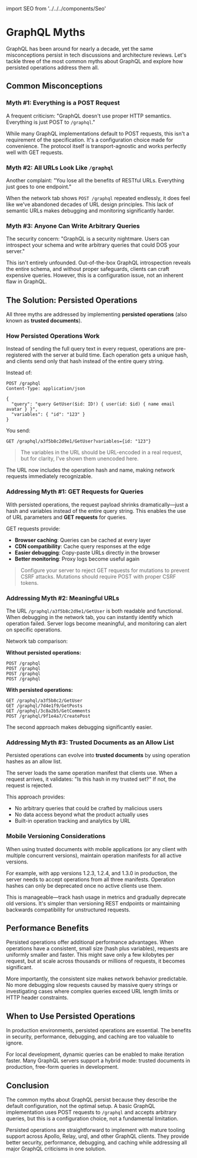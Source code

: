 ﻿import SEO from '../../../components/Seo'

<CodeTheme />
<SEO
  title={documentProps.title}
  description={documentProps.description}
  keywords={documentProps.tags}
  image={documentProps.image}
  url={documentProps.path}
/>

# GraphQL Myths

GraphQL has been around for nearly a decade, yet the same misconceptions persist in tech discussions and architecture reviews.
Let's tackle three of the most common myths about GraphQL and explore how persisted operations address them all.

## Common Misconceptions

### Myth #1: Everything is a POST Request

A frequent criticism: "GraphQL doesn't use proper HTTP semantics. Everything is just POST to `/graphql`."

While many GraphQL implementations default to POST requests, this isn't a requirement of the specification.
It's a configuration choice made for convenience. The protocol itself is transport-agnostic and
works perfectly well with GET requests.

### Myth #2: All URLs Look Like `/graphql`

Another complaint: "You lose all the benefits of RESTful URLs. Everything just goes to one endpoint."

When the network tab shows `POST /graphql` repeated endlessly, it does feel like we've abandoned decades
of URL design principles. This lack of semantic URLs makes debugging and monitoring significantly harder.

### Myth #3: Anyone Can Write Arbitrary Queries

The security concern: "GraphQL is a security nightmare. Users can introspect your schema and write arbitrary queries that could DOS your server."

This isn't entirely unfounded. Out-of-the-box GraphQL introspection reveals the entire schema, and without proper safeguards,
clients can craft expensive queries. However, this is a configuration issue, not an inherent flaw in GraphQL.

## The Solution: Persisted Operations

All three myths are addressed by implementing **persisted operations** (also known as **trusted documents**).

### How Persisted Operations Work

Instead of sending the full query text in every request, operations are pre-registered with the server at build time.
Each operation gets a unique hash, and clients send only that hash instead of the entire query string.

Instead of:

```http
POST /graphql
Content-Type: application/json

{
  "query": "query GetUser($id: ID!) { user(id: $id) { name email avatar } }",
  "variables": { "id": "123" }
}
```

You send:

```http
GET /graphql/a3f5b8c2d9e1/GetUser?variables={id: "123"}
```

> The variables in the URL should be URL-encoded in a real request, but for clarity, I've shown them unencoded here.

The URL now includes the operation hash and name, making network requests immediately recognizable.

### Addressing Myth #1: GET Requests for Queries

With persisted operations, the request payload shrinks dramatically—just a hash and variables instead of the entire query string.
This enables the use of URL parameters and **GET requests** for queries.

GET requests provide:

- **Browser caching**: Queries can be cached at every layer
- **CDN compatibility**: Cache query responses at the edge
- **Easier debugging**: Copy-paste URLs directly in the browser
- **Better monitoring**: Proxy logs become useful again

> Configure your server to reject GET requests for mutations to prevent CSRF attacks.
> Mutations should require POST with proper CSRF tokens.

### Addressing Myth #2: Meaningful URLs

The URL `/graphql/a3f5b8c2d9e1/GetUser` is both readable and functional. When debugging in the network tab,
you can instantly identify which operation failed. Server logs become meaningful, and monitoring can alert on specific operations.

Network tab comparison:

**Without persisted operations:**

```
POST /graphql
POST /graphql
POST /graphql
POST /graphql
```

**With persisted operations:**

```
GET /graphql/a3f5b8c2/GetUser
GET /graphql/7d4e1f9/GetPosts
GET /graphql/3c8a2b5/GetComments
POST /graphql/9f1e4a7/CreatePost
```

The second approach makes debugging significantly easier.

### Addressing Myth #3: Trusted Documents as an Allow List

Persisted operations can evolve into **trusted documents** by using operation hashes as an allow list.

The server loads the same operation manifest that clients use. When a request arrives,
it validates: "Is this hash in my trusted set?" If not, the request is rejected.

This approach provides:

- No arbitrary queries that could be crafted by malicious users
- No data access beyond what the product actually uses
- Built-in operation tracking and analytics by URL

### Mobile Versioning Considerations

When using trusted documents with mobile applications (or any client with multiple concurrent versions),
maintain operation manifests for all active versions.

For example, with app versions 1.2.3, 1.2.4, and 1.3.0 in production, the server needs to accept operations from all three manifests.
Operation hashes can only be deprecated once no active clients use them.

This is manageable—track hash usage in metrics and gradually deprecate old versions.
It's simpler than versioning REST endpoints or maintaining backwards compatibility for unstructured requests.

## Performance Benefits

Persisted operations offer additional performance advantages. When operations have a consistent, small size (hash plus variables),
requests are uniformly smaller and faster. This might save only a few kilobytes per request,
but at scale across thousands or millions of requests, it becomes significant.

More importantly, the consistent size makes network behavior predictable.
No more debugging slow requests caused by massive query strings or investigating cases where complex queries exceed URL length limits or HTTP header constraints.

## When to Use Persisted Operations

In production environments, persisted operations are essential. The benefits in security, performance, debugging, and caching are too valuable to ignore.

For local development, dynamic queries can be enabled to make iteration faster. Many GraphQL servers support a hybrid mode: trusted documents in production, free-form queries in development.

## Conclusion

The common myths about GraphQL persist because they describe the default configuration, not the optimal setup.
A basic GraphQL implementation uses POST requests to `/graphql` and accepts arbitrary queries, but this is a configuration choice, not a fundamental limitation.

Persisted operations are straightforward to implement with mature tooling support across Apollo, Relay, urql, and other GraphQL clients.
They provide better security, performance, debugging, and caching while addressing all major GraphQL criticisms in one solution.
